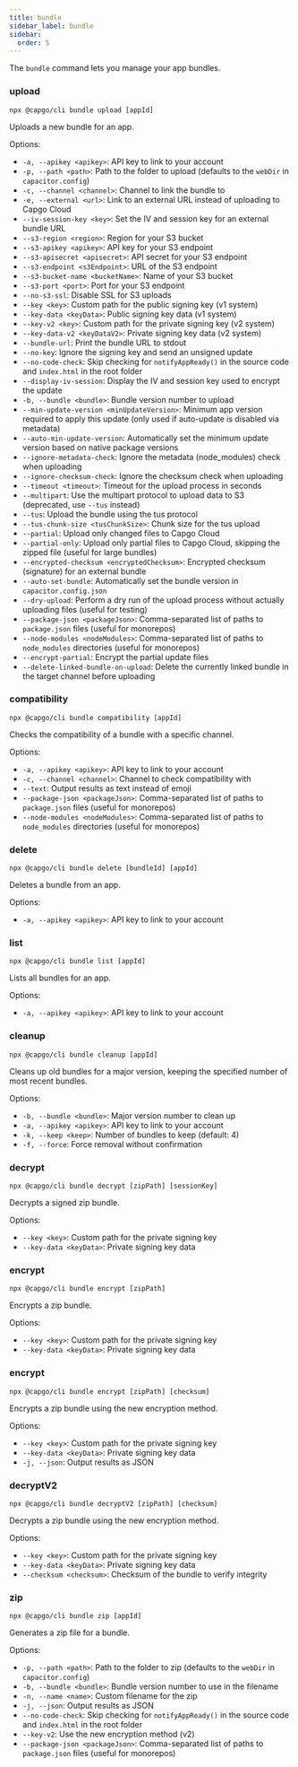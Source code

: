 ```yaml
---
title: bundle
sidebar_label: bundle
sidebar:
  order: 5
---
```


The `bundle` command lets you manage your app bundles.

### upload

`npx @capgo/cli bundle upload [appId]`

Uploads a new bundle for an app.

Options:

- `-a, --apikey <apikey>`: API key to link to your account
- `-p, --path <path>`: Path to the folder to upload (defaults to the `webDir` in `capacitor.config`)
- `-c, --channel <channel>`: Channel to link the bundle to
- `-e, --external <url>`: Link to an external URL instead of uploading to Capgo Cloud
- `--iv-session-key <key>`: Set the IV and session key for an external bundle URL
- `--s3-region <region>`: Region for your S3 bucket
- `--s3-apikey <apikey>`: API key for your S3 endpoint
- `--s3-apisecret <apisecret>`: API secret for your S3 endpoint
- `--s3-endpoint <s3Endpoint>`: URL of the S3 endpoint
- `--s3-bucket-name <bucketName>`: Name of your S3 bucket
- `--s3-port <port>`: Port for your S3 endpoint
- `--no-s3-ssl`: Disable SSL for S3 uploads
- `--key <key>`: Custom path for the public signing key (v1 system)
- `--key-data <keyData>`: Public signing key data (v1 system)
- `--key-v2 <key>`: Custom path for the private signing key (v2 system)
- `--key-data-v2 <keyDataV2>`: Private signing key data (v2 system)
- `--bundle-url`: Print the bundle URL to stdout
- `--no-key`: Ignore the signing key and send an unsigned update
- `--no-code-check`: Skip checking for `notifyAppReady()` in the source code and `index.html` in the root folder
- `--display-iv-session`: Display the IV and session key used to encrypt the update
- `-b, --bundle <bundle>`: Bundle version number to upload
- `--min-update-version <minUpdateVersion>`: Minimum app version required to apply this update (only used if auto-update is disabled via metadata)
- `--auto-min-update-version`: Automatically set the minimum update version based on native package versions
- `--ignore-metadata-check`: Ignore the metadata (node_modules) check when uploading
- `--ignore-checksum-check`: Ignore the checksum check when uploading
- `--timeout <timeout>`: Timeout for the upload process in seconds
- `--multipart`: Use the multipart protocol to upload data to S3 (deprecated, use `--tus` instead)
- `--tus`: Upload the bundle using the tus protocol
- `--tus-chunk-size <tusChunkSize>`: Chunk size for the tus upload
- `--partial`: Upload only changed files to Capgo Cloud
- `--partial-only`: Upload only partial files to Capgo Cloud, skipping the zipped file (useful for large bundles)
- `--encrypted-checksum <encryptedChecksum>`: Encrypted checksum (signature) for an external bundle
- `--auto-set-bundle`: Automatically set the bundle version in `capacitor.config.json`
- `--dry-upload`: Perform a dry run of the upload process without actually uploading files (useful for testing)
- `--package-json <packageJson>`: Comma-separated list of paths to `package.json` files (useful for monorepos)
- `--node-modules <nodeModules>`: Comma-separated list of paths to `node_modules` directories (useful for monorepos)
- `--encrypt-partial`: Encrypt the partial update files
- `--delete-linked-bundle-on-upload`: Delete the currently linked bundle in the target channel before uploading

### compatibility

`npx @capgo/cli bundle compatibility [appId]`

Checks the compatibility of a bundle with a specific channel.

Options:

- `-a, --apikey <apikey>`: API key to link to your account
- `-c, --channel <channel>`: Channel to check compatibility with
- `--text`: Output results as text instead of emoji
- `--package-json <packageJson>`: Comma-separated list of paths to `package.json` files (useful for monorepos)
- `--node-modules <nodeModules>`: Comma-separated list of paths to `node_modules` directories (useful for monorepos)

### delete

`npx @capgo/cli bundle delete [bundleId] [appId]`

Deletes a bundle from an app.

Options:

- `-a, --apikey <apikey>`: API key to link to your account

### list

`npx @capgo/cli bundle list [appId]`

Lists all bundles for an app.

Options:

- `-a, --apikey <apikey>`: API key to link to your account

### cleanup

`npx @capgo/cli bundle cleanup [appId]`

Cleans up old bundles for a major version, keeping the specified number of most recent bundles.

Options:

- `-b, --bundle <bundle>`: Major version number to clean up
- `-a, --apikey <apikey>`: API key to link to your account
- `-k, --keep <keep>`: Number of bundles to keep (default: 4)
- `-f, --force`: Force removal without confirmation

### decrypt

`npx @capgo/cli bundle decrypt [zipPath] [sessionKey]`

Decrypts a signed zip bundle.

Options:

- `--key <key>`: Custom path for the private signing key
- `--key-data <keyData>`: Private signing key data

### encrypt

`npx @capgo/cli bundle encrypt [zipPath]`

Encrypts a zip bundle.

Options:

- `--key <key>`: Custom path for the private signing key
- `--key-data <keyData>`: Private signing key data

### encrypt

`npx @capgo/cli bundle encrypt [zipPath] [checksum]`

Encrypts a zip bundle using the new encryption method.

Options:

- `--key <key>`: Custom path for the private signing key
- `--key-data <keyData>`: Private signing key data
- `-j, --json`: Output results as JSON

### decryptV2

`npx @capgo/cli bundle decryptV2 [zipPath] [checksum]`

Decrypts a zip bundle using the new encryption method.

Options:

- `--key <key>`: Custom path for the private signing key
- `--key-data <keyData>`: Private signing key data
- `--checksum <checksum>`: Checksum of the bundle to verify integrity

### zip

`npx @capgo/cli bundle zip [appId]`

Generates a zip file for a bundle.

Options:

- `-p, --path <path>`: Path to the folder to zip (defaults to the `webDir` in `capacitor.config`)
- `-b, --bundle <bundle>`: Bundle version number to use in the filename
- `-n, --name <name>`: Custom filename for the zip
- `-j, --json`: Output results as JSON
- `--no-code-check`: Skip checking for `notifyAppReady()` in the source code and `index.html` in the root folder
- `--key-v2`: Use the new encryption method (v2)
- `--package-json <packageJson>`: Comma-separated list of paths to `package.json` files (useful for monorepos) 

